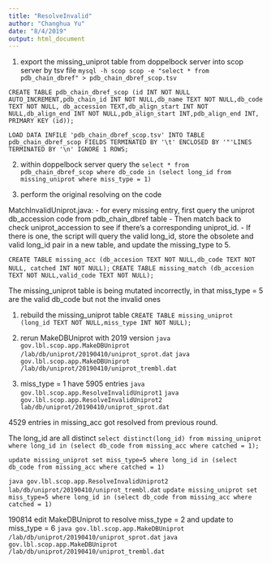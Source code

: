 ```yaml
---
title: "ResolveInvalid"
author: "Changhua Yu"
date: "8/4/2019"
output: html_document
---
```


1. export the missing_uniprot table from doppelbock server into scop server by tsv file
`mysql -h scop scop -e "select * from pdb_chain_dbref" > pdb_chain_dbref_scop.tsv`

`CREATE TABLE pdb_chain_dbref_scop (id INT NOT NULL AUTO_INCREMENT,pdb_chain_id INT NOT NULL,db_name TEXT NOT NULL,db_code TEXT NOT NULL, db_accession TEXT,db_align_start INT NOT NULL,db_align_end INT NOT NULL,pdb_align_start INT,pdb_align_end INT, PRIMARY KEY (id));`

`LOAD DATA INFILE 'pdb_chain_dbref_scop.tsv' INTO TABLE pdb_chain_dbref_scop FIELDS TERMINATED BY '\t' ENCLOSED BY '"'LINES TERMINATED BY '\n' IGNORE 1 ROWS;`

2. within doppelbock server query the 
`select * from pdb_chain_dbref_scop where db_code in (select long_id from missing_uniprot where miss_type = 1)`

4. perform the original resolving on the code


MatchInvalidUniprot.java:
- for every missing entry, first query the uniprot db_accession code from pdb_chain_dbref table 
- Then match back to check uniprot_accession to see if there's a corresponding uniprot_id. 
- If there is one, the script will query the valid long_id, store the obsolete and valid long_id pair in a new table, and update the missing_type to 5.


`CREATE TABLE missing_acc (db_accesion TEXT NOT NULL,db_code TEXT NOT NULL, catched INT NOT NULL);`
`CREATE TABLE missing_match (db_accesion TEXT NOT NULL,valid_code TEXT NOT NULL);`

The missing_uniprot table is being mutated incorrectly, in that miss_type = 5 are the valid db_code but not the invalid ones

1. rebuild the missing_uniprot table
`CREATE TABLE missing_uniprot (long_id TEXT NOT NULL,miss_type INT NOT NULL);`

2. rerun MakeDBUniprot with 2019 version
`java gov.lbl.scop.app.MakeDBUniprot /lab/db/uniprot/20190410/uniprot_sprot.dat`
`java gov.lbl.scop.app.MakeDBUniprot /lab/db/uniprot/20190410/uniprot_trembl.dat`

3. miss_type = 1 have 5905 entries
`java gov.lbl.scop.app.ResolveInvalidUniprot1`
`java gov.lbl.scop.app.ResolveInvalidUniprot2 lab/db/uniprot/20190410/uniprot_sprot.dat`

4529 entries in missing_acc got resolved from previous round. 

The long_id are all distinct
`select distinct(long_id) from missing_uniprot where long_id in (select db_code from missing_acc where catched = 1);`

`update missing_uniprot set miss_type=5 where long_id in (select db_code from missing_acc where catched = 1)`



`java gov.lbl.scop.app.ResolveInvalidUniprot2 lab/db/uniprot/20190410/uniprot_trembl.dat`
`update missing_uniprot set miss_type=5 where long_id in (select db_code from missing_acc where catched = 1)`



190814 
edit MakeDBUniprot to resolve miss_type = 2 and update to miss_type = 6
`java gov.lbl.scop.app.MakeDBUniprot /lab/db/uniprot/20190410/uniprot_sprot.dat`
`java gov.lbl.scop.app.MakeDBUniprot /lab/db/uniprot/20190410/uniprot_trembl.dat`

